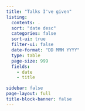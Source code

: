 ```yaml
---
title: "Talks I've given"
listing:
  contents: .
  sort: "date desc"
  categories: false
  sort-ui: true
  filter-ui: false
  date-format: "DD MMM YYYY"
  type: table
  page-size: 999
  fields:
    - date
    - title

sidebar: false
page-layout: full
title-block-banner: false
---
```


